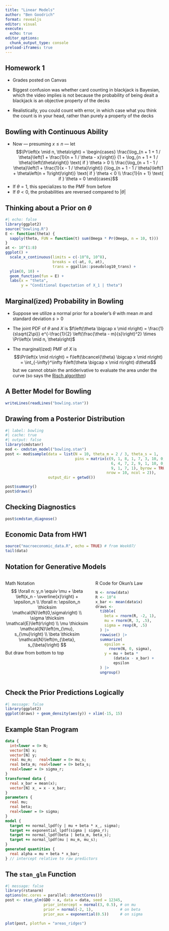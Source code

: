 ```yaml
---
title: "Linear Models"
author: "Ben Goodrich"
format: revealjs
editor: visual
execute: 
  echo: true
editor_options: 
  chunk_output_type: console
preload-iframes: true  
---
```


## Homework 1

```{=html}
<script type="text/x-mathjax-config">
MathJax.Hub.Register.StartupHook("TeX Jax Ready",function () {
  MathJax.Hub.Insert(MathJax.InputJax.TeX.Definitions.macros,{
    cancel: ["Extension","cancel"],
    bcancel: ["Extension","cancel"],
    xcancel: ["Extension","cancel"],
    cancelto: ["Extension","cancel"]
  });
});
</script>
```
-   Grades posted on Canvas

-   Biggest confusion was whether card counting in blackjack is Bayesian, which the video implies is not because the probability of being dealt a blackjack is an objective property of the decks

-   Realistically, you could count with error, in which case what you think the count is in your head, rather than purely a property of the decks

## Bowling with Continuous Ability

-   Now — presuming $x \leq n$ — let$$\Pr\left(x \mid n, \theta\right) = 
    \begin{cases}
    \frac{\log_{n + 1 + 1 / \theta}\left(1 + \frac{1}{n + 1 / \theta - x}\right)}
    {1 + \log_{n + 1 + 1 / \theta}\left(\theta\right)} \text{ if } \theta > 0 \\
    \frac{\log_{n + 1 - 1 / \theta}\left(1 + \frac{1}{x - 1 / \theta}\right)}
    {\log_{n + 1 - 1 / \theta}\left(1 + \theta\left(n + 1\right)\right)} \text{ if } \theta < 0 \\
    \frac{1}{n + 1} \text{ if } \theta = 0
    \end{cases}$$
-   If $\theta= 1$, this specializes to the PMF from before
-   If $\theta < 0$, the probabilities are reversed compared to $\left|\theta\right|$

## Thinking about a Prior on $\theta$

```r
#| echo: false
library(ggplot2)
source("bowling.R")
E <- function(theta) {
  sapply(theta, FUN = function(t) sum(Omega * Pr(Omega, n = 10, t)))
}
at <- 10^(1:8)
ggplot() + 
  scale_x_continuous(limits = c(-10^8, 10^8),
                     breaks = c(-at, 0, at),
                     trans = ggallin::pseudolog10_trans) + 
  ylim(0, 10) + 
  geom_function(fun = E) +
  labs(x = "theta",
       y = "Conditional Expectation of X_1 | theta")
```

## Marginal(ized) Probability in Bowling

-   Suppose we utilize a normal prior for a bowler's $\theta$ with mean $m$ and standard deviation $s > 0$

-   The joint PDF of $\theta$ and $X$ is $f\left(\theta \bigcap x \mid n\right) = \frac{1}{s\sqrt{2\pi}} e^{-\frac{1}{2} \left(\frac{\theta - m}{s}\right)^2} \times \Pr\left(x \mid n, \theta\right)$

-   The marginal(ized) PMF of $X$ is $$\Pr\left(x \mid n\right) = f\left(\bcancel{\theta} \bigcap x \mid n\right) =
    \int_{-\infty}^\infty f\left(\theta \bigcap x \mid n\right) d\theta$$ but we cannot obtain the antiderivative to evaluate the area under the curve (so says the [Risch algorithm](https://en.wikipedia.org/wiki/Risch_algorithm))

## A Better Model for Bowling

```r
writeLines(readLines("bowling.stan"))
```

## Drawing from a Posterior Distribution

```r
#| label: bowling
#| cache: true
#| output: false
library(cmdstanr)
mod <- cmdstan_model("bowling.stan")
post <- mod$sample(data = list(N = 10, theta_m = 2 / 3, theta_s = 1,
                               pins = matrix(c(9, 1, 8, 1, 7, 3, 10, 0,
                                               6, 4, 7, 2, 9, 1, 10, 0, 
                                               9, 1, 7, 1), byrow = TRUE,
                                             nrow = 10, ncol = 2)),
                   output_dir = getwd())
```

```r
post$summary()
post$draws()
```

## Checking Diagnostics

```r
post$cmdstan_diagnose()
```

## Economic Data from HW1

```r
source("macroeconomic_data.R", echo = TRUE) # from Week07/
tail(data)
```

## Notation for Generative Models

::: columns
::: {.column width="55%"}
Math Notation $$
\forall n: y_n \equiv \mu + \beta \left(x_n - \overline{x}\right) + \epsilon_n \\
\forall n: \epsilon_n \thicksim \mathcal{N}\left(0,\sigma\right) \\
\sigma \thicksim \mathcal{E}\left(r\right) \\
\mu \thicksim \mathcal{N}\left(m_{\mu}, s_{\mu}\right) \\
\beta \thicksim \mathcal{N}\left(m_{\beta}, s_{\beta}\right)
$$But draw from bottom to top
:::

::: {.column width="45%"}
R Code for Okun's Law

```r
N <- nrow(data)
R <- 10^4
x_bar <- mean(data$x)
draws <- 
  tibble(
    beta = rnorm(R, -2, 1),
    mu = rnorm(R, 3, .5),
    sigma = rexp(R, .5)
  ) |> 
  rowwise() |> 
  summarize(
    epsilon = 
      rnorm(N, 0, sigma),
    y = mu + beta *
        (data$x - x_bar) + 
        epsilon
  ) |> 
  ungroup()
```
:::
:::

## Check the Prior Predictions Logically

```r
#| message: false
library(ggplot2)
ggplot(draws) + geom_density(aes(y)) + xlim(-15, 15)
```

## Example Stan Program

```stan
data {
  int<lower = 0> N;
  vector[N] x;
  vector[N] y;
  real mu_m;   real<lower = 0> mu_s;
  real beta_m; real<lower = 0> beta_s;
  real<lower = 0> sigma_r;
}
transformed data {
  real x_bar = mean(x);
  vector[N] x_ = x - x_bar;
}
parameters {
  real mu;
  real beta;
  real<lower = 0> sigma;
}
model {
  target += normal_lpdf(y | mu + beta * x_, sigma);
  target += exponential_lpdf(sigma | sigma_r);
  target += normal_lpdf(beta | beta_m, beta_s);
  target += normal_lpdf(mu | mu_m, mu_s);
}
generated quantities {
  real alpha = mu + beta * x_bar;
} // intercept relative to raw predictors
```

## The `stan_glm` Function

```r
#| message: false
library(rstanarm)
options(mc.cores = parallel::detectCores())
post <- stan_glm(GDO ~ x, data = data, seed = 12345,
                 prior_intercept = normal(3, 0.5), # on mu
                 prior = normal(-2, 1),            # on beta
                 prior_aux = exponential(0.5))     # on sigma
```

```r
plot(post, plotfun = "areas_ridges")
```

